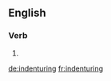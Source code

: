 ==English==

===Verb===
{{head|en}}

# {{present participle of|indenture|lang=en}}

[[de:indenturing]]
[[fr:indenturing]]